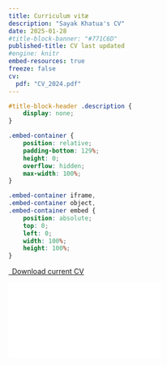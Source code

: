 ```yaml
---
title: Curriculum vitæ
description: "Sayak Khatua's CV"
date: 2025-01-28
#title-block-banner: "#771C6D"
published-title: CV last updated
#engine: knitr
embed-resources: true
freeze: false
cv:
  pdf: "CV_2024.pdf"
---
```


```css
#title-block-header .description {
    display: none;
}
```

```css
.embed-container {
    position: relative;
    padding-bottom: 129%;
    height: 0;
    overflow: hidden;
    max-width: 100%;
}

.embed-container iframe,
.embed-container object,
.embed-container embed {
    position: absolute;
    top: 0;
    left: 0;
    width: 100%;
    height: 100%;
}
```


<p class="text-center">
  <a class="btn btn-primary btn-lg cv-download" href="CV_2024.pdf" target="_blank">
    <i class="fa-solid fa-file-arrow-down"></i>&ensp;Download current CV
  </a>
</p>

<div class="embed-container">
  <iframe src="CV_2024.pdf" style="border: 0.5px"></iframe>
</div>
